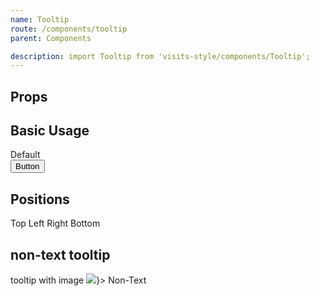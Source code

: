 ```yaml
---
name: Tooltip
route: /components/tooltip
parent: Components

description: import Tooltip from 'visits-style/components/Tooltip';
---
```



## Props

<PropsTable of={Tooltip} />

## Basic Usage

<Playground>
  <Tooltip label="some message">
    Default
  </Tooltip>
  <br />
  <Tooltip label="some message">
    <Button>Button</Button>
  </Tooltip>
</Playground>

## Positions

<Playground>
  <div style={{ display: 'flex', justifyContent: 'space-between' }}>
    <Tooltip label="message" position="top">
      Top
    </Tooltip>
    <Tooltip label="message" position="left">
      Left
    </Tooltip>
    <Tooltip label="message" position="right">
      Right
    </Tooltip>
    <Tooltip label="message" position="bottom">
      Bottom
    </Tooltip>
  </div>
</Playground>

## non-text tooltip

<Playground>
  <Tooltip position="top" label={<div>tooltip with image <img src={ImgUrl} /></div>}>
    Non-Text
  </Tooltip>
</Playground>
